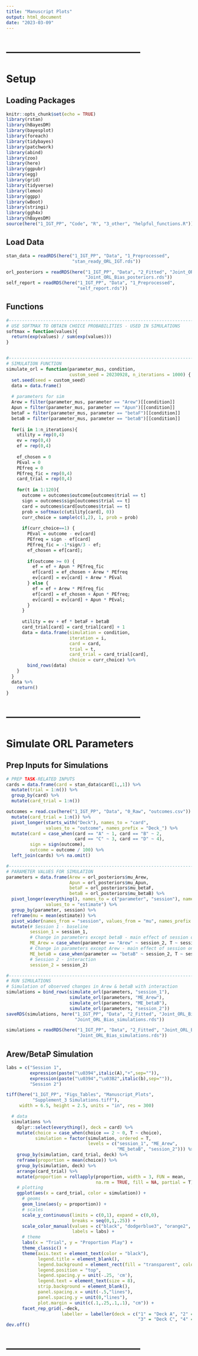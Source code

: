 ---
title: "Manuscript Plots"
output: html_document
date: "2023-03-09"
---



# ---------------------------------------
# Setup
## Loading Packages
```{r include=FALSE}
knitr::opts_chunk$set(echo = TRUE)
library(rstan)
library(hBayesDM)
library(bayesplot)
library(foreach)
library(tidybayes)
library(patchwork)
library(abind)
library(zoo)
library(here)
library(ggpubr)
library(egg)
library(grid)
library(tidyverse)
library(lemon)
library(ggpp)
library(wBoot)
library(stringi)
library(ggh4x)
library(hBayesDM)
source(here("1_IGT_PP", "Code", "R", "3_other", "helpful_functions.R"))
```



## Load Data
```{r include=FALSE}
stan_data = readRDS(here("1_IGT_PP", "Data", "1_Preprocessed",
                         "stan_ready_ORL_IGT.rds"))

orl_posteriors = readRDS(here("1_IGT_PP", "Data", "2_Fitted", "Joint_ORL_Bias",
                              "Joint_ORL_Bias_posteriors.rds"))
self_report = readRDS(here("1_IGT_PP", "Data", "1_Preprocessed",
                           "self_report.rds"))
```



## Functions
```{r}
#------------------------------------------------------------------------------
# USE SOFTMAX TO OBTAIN CHOICE PROBABILITIES - USED IN SIMULATIONS
softmax = function(values){
  return(exp(values) / sum(exp(values)))
}


#------------------------------------------------------------------------------
# SIMULATION FUNCTION
simulate_orl = function(parameter_mus, condition,
                        custom_seed = 20230928, n_iterations = 1000) {
  set.seed(seed = custom_seed)
  data = data.frame()
  
  # parameters for sim
  Arew = filter(parameter_mus, parameter == "Arew")[[condition]]
  Apun = filter(parameter_mus, parameter == "Apun")[[condition]]
  betaF = filter(parameter_mus, parameter == "betaF")[[condition]]
  betaB = filter(parameter_mus, parameter == "betaB")[[condition]]
  
  for(i in 1:n_iterations){
    utility = rep(0,4)
    ev = rep(0,4)
    ef = rep(0,4)
    
    ef_chosen = 0
    PEval = 0
    PEfreq = 0
    PEfreq_fic = rep(0,4)
    card_trial = rep(0,4)
    
    for(t in 1:120){
      outcome = outcomes$outcome[outcomes$trial == t]
      sign = outcomes$sign[outcomes$trial == t]
      card = outcomes$card[outcomes$trial == t]
      prob = softmax(c(utility[card], 0))
      curr_choice = sample(c(1,2), 1, prob = prob)
      
      if(curr_choice==1) {
        PEval = outcome - ev[card]
        PEfreq = sign - ef[card]
        PEfreq_fic = -1*sign/3 - ef;
        ef_chosen = ef[card];
        
        if(outcome >= 0) {
          ef = ef + Apun * PEfreq_fic
          ef[card] = ef_chosen + Arew * PEfreq
          ev[card] = ev[card] + Arew * PEval
        } else {
          ef = ef + Arew * PEfreq_fic
          ef[card] = ef_chosen + Apun * PEfreq;
          ev[card] = ev[card] + Apun * PEval;
        }
      }
      
      utility = ev + ef * betaF + betaB
      card_trial[card] = card_trial[card] + 1
      data = data.frame(simulation = condition,
                        iteration = i,
                        card = card,
                        trial = t,
                        card_trial = card_trial[card],
                        choice = curr_choice) %>% 
        bind_rows(data)
    }
  }
  data %>%
    return()
}
```



# ---------------------------------------
# Simulate ORL Parameters
## Prep Inputs for Simulations
```{r, eval = F}
# PREP TASK-RELATED INPUTS
cards = data.frame(card = stan_data$card[1,,1]) %>%
  mutate(trial = 1:n()) %>% 
  group_by(card) %>% 
  mutate(card_trial = 1:n())

outcomes = read.csv(here("1_IGT_PP", "Data", "0_Raw", "outcomes.csv")) %>% 
  mutate(card_trial = 1:n()) %>% 
  pivot_longer(starts_with("Deck"), names_to = "card",
               values_to = "outcome", names_prefix = "Deck_") %>% 
  mutate(card = case_when(card == "A" ~ 1, card == "B" ~ 2,
                          card == "C" ~ 3, card == "D" ~ 4),
         sign = sign(outcome),
         outcome = outcome / 100) %>% 
  left_join(cards) %>% na.omit()

#------------------------------------------------------------------------------
# PARAMETER VALUES FOR SIMULATION
parameters = data.frame(Arew = orl_posteriors$mu_Arew,
                        Apun = orl_posteriors$mu_Apun,
                        betaF = orl_posteriors$mu_betaF,
                        betaB = orl_posteriors$mu_betaB) %>%
  pivot_longer(everything(), names_to = c("parameter", "session"), names_sep = "\\.",
               values_to = "estimate") %>%
  group_by(parameter, session) %>%
  reframe(mu = mean(estimate)) %>%
  pivot_wider(names_from = "session", values_from = "mu", names_prefix = "session_") %>%
  mutate(# Session 1 - baseline
         session_1 = session_1,
         # Change in parameters except betaB - main effect of session on A+
         ME_Arew = case_when(parameter == "Arew" ~ session_2, T ~ session_1),
         # Change in parameters except Arew - main effect of session on BetaB
         ME_betaB = case_when(parameter == "betaB" ~ session_2, T ~ session_1),
         # Session 2 - interaction
         session_2 = session_2)

#------------------------------------------------------------------------------
# RUN SIMULATIONS
# Simulation of observed changes in Arew & betaB with interaction
simulations = bind_rows(simulate_orl(parameters, "session_1"),
                        simulate_orl(parameters, "ME_Arew"),
                        simulate_orl(parameters, "ME_betaB"),
                        simulate_orl(parameters, "session_2"))
saveRDS(simulations, here("1_IGT_PP", "Data", "2_Fitted", "Joint_ORL_Bias",
                          "Joint_ORL_Bias_simulations.rds"))
```



```{r}
simulations = readRDS(here("1_IGT_PP", "Data", "2_Fitted", "Joint_ORL_Bias",
                           "Joint_ORL_Bias_simulations.rds"))
```



## Arew/BetaP Simulation
```{r, eval = T}
labs = c("Session 1",
         expression(paste("\u0394",italic(A),"+",sep="")),
         expression(paste("\u0394","\u03B2",italic(b),sep="")),
         "Session 2")

tiff(here("1_IGT_PP", "Figs_Tables", "Manuscript_Plots",
          "Supplement_3 Simulations.tiff"),
     width = 6.5, height = 2.5, units = "in", res = 300)

  # data
  simulations %>% 
    dplyr::select(everything(), deck = card) %>% 
    mutate(choice = case_when(choice == 2 ~ 0, T ~ choice),
           simulation = factor(simulation, ordered = T,
                               levels = c("session_1", "ME_Arew",
                                          "ME_betaB", "session_2"))) %>% 
    group_by(simulation, card_trial, deck) %>% 
    reframe(proportion = mean(choice)) %>% 
    group_by(simulation, deck) %>% 
    arrange(card_trial) %>% 
    mutate(proportion = rollapply(proportion, width = 3, FUN = mean,
                                  na.rm = TRUE, fill = NA, partial = T)) %>% 
    # plotting
    ggplot(aes(x = card_trial, color = simulation)) +
      # geoms
      geom_line(aes(y = proportion)) +
      # scales
      scale_y_continuous(limits = c(0,1), expand = c(0,0),
                         breaks = seq(0,1,.25)) +
      scale_color_manual(values = c("black", "dodgerblue3", "orange2", "gray45"),
                         labels = labs) +
      # theme
      labs(x = "Trial", y = "Proportion Play") +
      theme_classic() +
      theme(axis.text = element_text(color = "black"),
            legend.title = element_blank(),
            legend.background = element_rect(fill = "transparent", colour = "transparent"),
            legend.position = "top",
            legend.spacing.y = unit(-.25, 'cm'),
            legend.text = element_text(size = 8),
            strip.background = element_blank(),
            panel.spacing.x = unit(-.5,"lines"),
            panel.spacing.y = unit(0,"lines"),
            plot.margin = unit(c(.1,.25,.1,.1), "cm")) +
      facet_rep_grid(.~deck,
                     labeller = labeller(deck = c("1" = "Deck A", "2" = "Deck B",
                                                  "3" = "Deck C", "4" = "Deck D")))
dev.off()  
```



# ---------------------------------------







